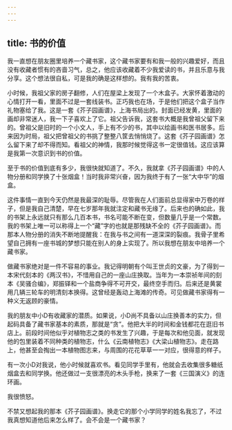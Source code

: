 ```yaml
---
---
---
```

title: 书的价值
---






我一直想在朋友圈里培养一个藏书家，这个藏书家要有和我一般的兴趣爱好，而且没有收藏者惯有的吝啬习气，总之，他应该收藏着不少我爱读的书，并且乐意与我分享。这个想法很自私，可是我的确是这样想的。我有我的苦衷。

小时候，我祖父家的房子翻修，人们在屋梁上发现了一个木盒子。大家怀着激动的心情打开一看，里面不过是一套线装书。正巧我也在场，于是他们把这个盒子当作礼物塞给了我。这是一套《芥子园画谱》，上海书局出的。封面已经发黄，里面的画却非常迷人，我一下子喜欢上了它。祖父告诉我，这套书大概是我曾祖父留下来的。曾祖父是旧时的一个小文人，手上有不少的书，其中以绘画书和医书居多。后来因为时局，祖父把曾祖父的书挑了整整八筐去悄悄烧了。这套《芥子园画谱》怎么留下来了却不得而知。看祖父的神情，我那时候觉得这书一定很值钱。这应该算是我第一次意识到书的价值。

至于书的价值到底有多少，我很快就知道了。不久，我就拿《芥子园画谱》中的人物分册和同学换了十张烟盒！当时我非常兴奋，因为我终于有了一张“大中华”的烟盒。

这件事情一直到今天仍然是我最深的耻辱。尽管我在人们面前总显得家中万卷的样子，但是我自己清楚，早在七岁那年我就注定和藏书无缘了。后来也的确如此，我的书架上永远就只有那么几百本书，书名可能不断在变，但数量几乎是一个常数。我的书架上唯一可以称得上一个“藏”字的也就是那残缺不全的《芥子园画谱》。而那本人物分册的消失不断地提醒我：在我与书之间有一道深深的裂痕。我骨子里希望自己拥有一座书城的梦想只能在别人的身上实现了。所以我想在朋友中培养一个藏书家。

做藏书家绝对是一件不容易的事业。我记得明朝有个叫王世贞的文豪，为了得到一本宋代刻本的《两汉书》，不惜用自己的一座山庄换取。当年为一本崇祯年间的刻本《吴骚合编》，郑振铎和一个盐商争得不可开交，最终空手而归。后来还是黄裳用几辆三轮车的明清刻本换得。这曾经是轰动上海滩的传奇。可见做藏书家得有一种义无返顾的豪情。

我的朋友中小D有收藏家的潜质。如果说，小D尚不具备以山庄换善本的实力，但起码具备了藏书家基本的素质，那就是“贪”。他把大半的时间和金钱都花在逛旧书店上。前段时间他似乎对植物志之类的书发生了兴趣，于是每次和他见面，就发现他的包里装着不同种类的植物志，什么《云南植物志》《大梁山植物志》。走在路上，他甚至会掏出一本植物图志来，与周围的花花草草一一对应，很得意的样子。

有一次小D对我说，他小时候就喜欢书。看见同学手里有，他就会去收集很多糖纸烟盒去和同学换。他还做过一支很漂亮的木头手枪，换来了一套《三国演义》的连环画。

我很愤怒。

不禁又想起我的那本《芥子园画谱》。换走它的那个小学同学的姓名我忘了，不过我真想知道他后来怎么样了。会不会是一个藏书家？